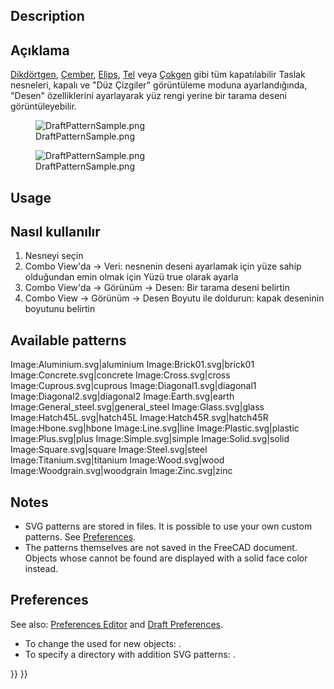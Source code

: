 <languages/>

{{Docnav
|[[Draft_Constrain|Constrain]]
|[[Draft_Preferences|Preferences]]
|[[Draft_Workbench|Draft]]
|IconL=
|IconR=
|IconC=Workbench_Draft.svg
}}

{{TOCright}}

==Description== 

<div class="mw-translate-fuzzy">
== Açıklama == 
[[Draft Rectangle/tr|Dikdörtgen]], [[Draft Circle/tr |Çember]], [[Draft Ellipse|Elips]], [[Draft Wire/tr|Tel]] veya [[Draft Polygon/tr|Çokgen]] gibi tüm kapatılabilir Taslak nesneleri, kapalı ve "Düz Çizgiler" görüntüleme moduna ayarlandığında, "Desen" özelliklerini ayarlayarak yüz rengi yerine bir tarama deseni görüntüleyebilir.
</div>

[[Image:DraftPatternSample.png]]
<div class="mw-translate-fuzzy">
[[Image:DraftPatternSample.png]]
</div>

==Usage==

<div class="mw-translate-fuzzy">
== Nasıl kullanılır == 
# Nesneyi seçin 
# Combo View'da → Veri: nesnenin deseni ayarlamak için yüze sahip olduğundan emin olmak için Yüzü true olarak ayarla 
# Combo View'da → Görünüm → Desen: Bir tarama deseni belirtin 
# Combo View → Görünüm → Desen Boyutu ile doldurun: kapak deseninin boyutunu belirtin
</div>

==Available patterns==

<gallery mode=nolines widths=96px heights=96px>
Image:Aluminium.svg|aluminium
Image:Brick01.svg|brick01
Image:Concrete.svg|concrete
Image:Cross.svg|cross
Image:Cuprous.svg|cuprous
Image:Diagonal1.svg|diagonal1
Image:Diagonal2.svg|diagonal2
Image:Earth.svg|earth
Image:General_steel.svg|general_steel<!--Keep underscore in caption as this is the name in the GUI-->
Image:Glass.svg|glass
Image:Hatch45L.svg|hatch45L
Image:Hatch45R.svg|hatch45R
Image:Hbone.svg|hbone
Image:Line.svg|line
Image:Plastic.svg|plastic
Image:Plus.svg|plus
Image:Simple.svg|simple
Image:Solid.svg|solid
Image:Square.svg|square
Image:Steel.svg|steel
Image:Titanium.svg|titanium
Image:Wood.svg|wood
Image:Woodgrain.svg|woodgrain
Image:Zinc.svg|zinc
</gallery>

==Notes==

* SVG patterns are stored in {{FileName|.SVG}} files. It is possible to use your own custom patterns. See [[#Preferences|Preferences]].
* The patterns themselves are not saved in the FreeCAD document. Objects whose {{PropertyView|Pattern}} cannot be found are displayed with a solid face color instead.

==Preferences==

See also: [[Preferences_Editor|Preferences Editor]] and [[Draft_Preferences|Draft Preferences]].

* To change the {{PropertyView|Pattern Size}} used for new objects: {{MenuCommand|Edit → Preferences... → Draft → Visual → SVG pattern size}}.
* To specify a directory with addition SVG patterns: {{MenuCommand|Edit → Preferences... → Draft → Visual → Additional SVG pattern location}}.


{{Docnav
|[[Draft_Constrain|Constrain]]
|[[Draft_Preferences|Preferences]]
|[[Draft_Workbench|Draft]]
|IconL=
|IconR=
|IconC=Workbench_Draft.svg
}}

{{Draft Tools navi{{#translation:}}}}
{{Userdocnavi{{#translation:}}}}